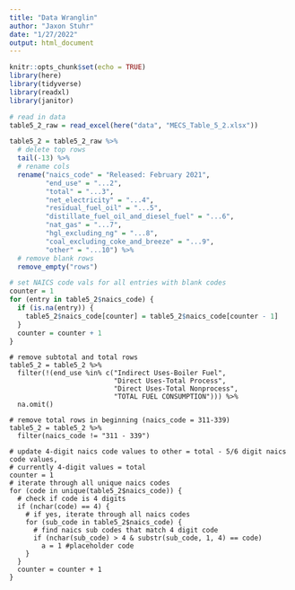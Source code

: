 ```yaml
---
title: "Data Wranglin"
author: "Jaxon Stuhr"
date: "1/27/2022"
output: html_document
---
```


```r
knitr::opts_chunk$set(echo = TRUE)
library(here)
library(tidyverse)
library(readxl)
library(janitor)
```

```r
# read in data 
table5_2_raw = read_excel(here("data", "MECS_Table_5_2.xlsx"))

table5_2 = table5_2_raw %>% 
  # delete top rows
  tail(-13) %>% 
  # rename cols
  rename("naics_code" = "Released: February 2021",
         "end_use" = "...2",
         "total" = "...3",
         "net_electricity" = "...4",
         "residual_fuel_oil" = "...5",
         "distillate_fuel_oil_and_diesel_fuel" = "...6",
         "nat_gas" = "...7",
         "hgl_excluding_ng" = "...8",
         "coal_excluding_coke_and_breeze" = "...9",
         "other" = "...10") %>%
  # remove blank rows
  remove_empty("rows") 
```

```r
# set NAICS code vals for all entries with blank codes
counter = 1
for (entry in table5_2$naics_code) {
  if (is.na(entry)) {
    table5_2$naics_code[counter] = table5_2$naics_code[counter - 1]
  }
  counter = counter + 1
}  
```

```{#r}
# remove subtotal and total rows 
table5_2 = table5_2 %>% 
  filter(!(end_use %in% c("Indirect Uses-Boiler Fuel", 
                          "Direct Uses-Total Process", 
                          "Direct Uses-Total Nonprocess",
                          "TOTAL FUEL CONSUMPTION"))) %>% 
  na.omit()
```

```{#r}
# remove total rows in beginning (naics_code = 311-339)
table5_2 = table5_2 %>% 
  filter(naics_code != "311 - 339")
```

```{#r}
# update 4-digit naics code values to other = total - 5/6 digit naics code values, 
# currently 4-digit values = total
counter = 1
# iterate through all unique naics codes
for (code in unique(table5_2$naics_code)) {
  # check if code is 4 digits
  if (nchar(code) == 4) {
    # if yes, iterate through all naics codes
    for (sub_code in table5_2$naics_code) {
      # find naics sub codes that match 4 digit code
      if (nchar(sub_code) > 4 & substr(sub_code, 1, 4) == code)
        a = 1 #placeholder code
    }
  }
  counter = counter + 1    
}
```


